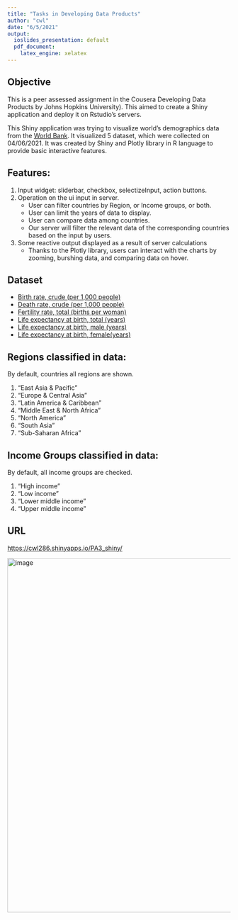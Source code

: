 ```yaml
---
title: "Tasks in Developing Data Products"
author: "cwl"
date: "6/5/2021"
output:
  ioslides_presentation: default
  pdf_document:
    latex_engine: xelatex
---
```



## Objective

This is a peer assessed assignment in the Cousera Developing Data Products by Johns Hopkins University). This aimed to create a Shiny application and deploy it on Rstudio's servers. 



This Shiny application was trying to visualize world's demographics data from the [World Bank](https://www.worldbank.org/en/home). It visualized 5 dataset, which were collected on 04/06/2021. It was created by Shiny and Plotly library in R language to provide basic interactive features.

## Features:
1. Input widget: sliderbar, checkbox, selectizeInput, action buttons.
2. Operation on the ui input in server.
    -   User can filter countries by Region, or Income groups, or both. 
    -   User can limit the years of data to display.
    -   User can compare data among countries. 
    -   Our server will filter the relevant data of the corresponding countries based on the input by users.
3. Some reactive output displayed as a result of server calculations
    -   Thanks to the Plotly library, users can interact with the charts by zooming, burshing data, and comparing data on hover.
    


## Dataset
- [Birth rate, crude (per 1,000 people)](https://data.worldbank.org/indicator/SP.DYN.CBRT.IN)
- [Death rate, crude (per 1,000 people)](https://data.worldbank.org/indicator/SP.DYN.CDRT.IN)
- [Fertility rate, total (births per woman)](https://data.worldbank.org/indicator/SP.DYN.TFRT.IN)
- [Life expectancy at birth, total (years)](Life expectancy at birth, total (years))
- [Life expectancy at birth, male (years)](https://data.worldbank.org/indicator/SP.DYN.LE00.MA.IN)
- [Life expectancy at birth, female(years)](https://data.worldbank.org/indicator/SP.DYN.LE00.FE.IN)

## Regions classified in data:
By default, countries all regions are shown.

1. "East Asia & Pacific"       
2. "Europe & Central Asia"      
3. "Latin America & Caribbean" 
4. "Middle East & North Africa" 
5. "North America"           
6. "South Asia"              
7. "Sub-Saharan Africa"     

## Income Groups classified in data:
By default, all income groups are checked.

1. "High income"       
2. "Low income"        
3. "Lower middle income"
4.  "Upper middle income"

## URL

[https://cwl286.shinyapps.io/PA3_shiny/](https://cwl286.shinyapps.io/PA3_shiny/)

<img src="./image/image.png" alt="image" width="800"/>






